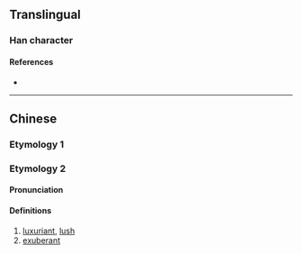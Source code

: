 {{character info}}
==Translingual==

===Han character===
{{Han char|rn=9|rad=人|as=19|sn=21|four=|canj=OYBG|ids=⿰亻離}}

====References====
* {{Han ref|kx=0121.370|hdz=10239.090|uh=34A7|ud=13479}}

----

==Chinese==
{{zh-forms}}

===Etymology 1===
{{zh-see|儷|v}}

===Etymology 2===

====Pronunciation====
{{zh-pron
|m=lì
|c=lai6
|mc=
|oc=
|ma=
|cat=a
}}

====Definitions====
{{zh-hanzi}}

# [[luxuriant]], [[lush]]
# [[exuberant]]